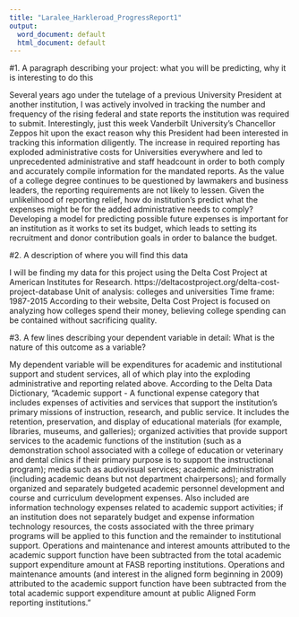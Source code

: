 ---
title: "Laralee_Harkleroad_ProgressReport1"
output:
  word_document: default
  html_document: default
---
#1. A paragraph describing your project: what you will be predicting, why it is interesting to do this

Several years ago under the tutelage of a previous University President at another institution, I was actively involved in tracking the number and frequency of the rising federal and state reports the institution was required to submit. Interestingly, just this week Vanderbilt University's Chancellor Zeppos hit upon the exact reason why this President had been interested in tracking this information diligently. The increase in required reporting has exploded administrative costs for Universities everywhere and led to unprecedented administrative and staff headcount in order to both comply and accurately compile information for the mandated reports. As the value of a college degree continues to be questioned by lawmakers and business leaders, the reporting requirements are not likely to lessen. Given the unlikelihood of reporting relief, how do institution's predict what the expenses might be for the added administrative needs to comply? Developing a model for predicting possible future expenses is important for an institution as it works to set its budget, which leads to setting its recruitment and donor contribution goals in order to balance the budget.

#2. A description of where you will find this data

I will be finding my data for this project using the Delta Cost Project at American Institutes for Research. 
https://deltacostproject.org/delta-cost-project-database 
Unit of analysis: colleges and universities
Time frame: 1987-2015
According to their website, Delta Cost Project is focused on analyzing how colleges spend their money, believing college spending can be contained without sacrificing quality. 

#3. A few lines describing your dependent variable in detail: What is the nature of this outcome as a variable?

My dependent variable will be expenditures for academic and institutional support and student services, all of which play into the exploding administrative and reporting related above. According to the Delta Data Dictionary, "Academic support - A functional expense category that includes expenses of activities and services that support the institution's primary missions of instruction, research, and public service. It includes the retention, preservation, and display of educational materials (for example, libraries, museums, and galleries); organized activities that provide support services to the academic functions of the institution (such as a demonstration school associated with a college of education or veterinary and dental clinics if their primary purpose is to support the instructional program); media such as audiovisual services; academic administration (including academic deans but not department chairpersons); and formally organized and separately budgeted academic personnel development and course and curriculum development expenses. Also included are information technology expenses related to academic support activities; if an institution does not separately budget and expense information technology resources, the costs associated with the three primary programs will be applied to this function and the remainder to institutional support. Operations and maintenance and interest amounts attributed to the academic support function have been subtracted from the total academic support expenditure amount at FASB reporting institutions. Operations and maintenance amounts (and interest in the aligned form beginning in 2009) attributed to the academic support function have been subtracted from the total academic support expenditure amount at public Aligned Form reporting institutions."

